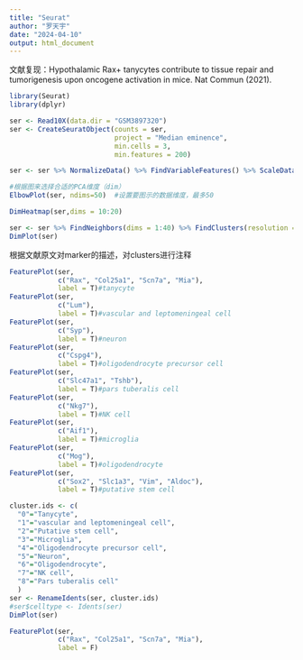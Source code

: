 ---
title: "Seurat"
author: "罗天宇"
date: "2024-04-10"
output: html_document
---

文献复现：Hypothalamic Rax+ tanycytes contribute to tissue repair and tumorigenesis upon oncogene activation in mice. Nat Commun (2021).


```{r 加载包}
library(Seurat)
library(dplyr)
```

```{r}
ser <- Read10X(data.dir = "GSM3897320")
ser <- CreateSeuratObject(counts = ser,
                          project = "Median eminence", 
                          min.cells = 3,
                          min.features = 200)

ser <- ser %>% NormalizeData() %>% FindVariableFeatures() %>% ScaleData() %>% RunPCA()

#根据图来选择合适的PCA维度（dim）
ElbowPlot(ser, ndims=50)  #设置要图示的数据维度，最多50

DimHeatmap(ser,dims = 10:20)

ser <- ser %>% FindNeighbors(dims = 1:40) %>% FindClusters(resolution = 0.3) %>% RunTSNE() 
DimPlot(ser)
```


根据文献原文对marker的描述，对clusters进行注释 
```{r 细胞类型注释}
FeaturePlot(ser, 
            c("Rax", "Col25a1", "Scn7a", "Mia"),
            label = T)#tanycyte
FeaturePlot(ser, 
            c("Lum"),
            label = T)#vascular and leptomeningeal cell
FeaturePlot(ser, 
            c("Syp"),
            label = T)#neuron
FeaturePlot(ser, 
            c("Cspg4"),
            label = T)#oligodendrocyte precursor cell
FeaturePlot(ser, 
            c("Slc47a1", "Tshb"),
            label = T)#pars tuberalis cell
FeaturePlot(ser, 
            c("Nkg7"),
            label = T)#NK cell
FeaturePlot(ser, 
            c("Aif1"),
            label = T)#microglia
FeaturePlot(ser, 
            c("Mog"),
            label = T)#oligodendrocyte
FeaturePlot(ser, 
            c("Sox2", "Slc1a3", "Vim", "Aldoc"),
            label = T)#putative stem cell

cluster.ids <- c(
  "0"="Tanycyte",
  "1"="vascular and leptomeningeal cell",
  "2"="Putative stem cell",
  "3"="Microglia",
  "4"="Oligodendrocyte precursor cell",
  "5"="Neuron",
  "6"="Oligodendrocyte",
  "7"="NK cell",
  "8"="Pars tuberalis cell"
  )
ser <- RenameIdents(ser, cluster.ids)
#ser$celltype <- Idents(ser)
DimPlot(ser)
```


```{r 初步复现Figure 1C}
FeaturePlot(ser, 
            c("Rax", "Col25a1", "Scn7a", "Mia"),
            label = F)
```

